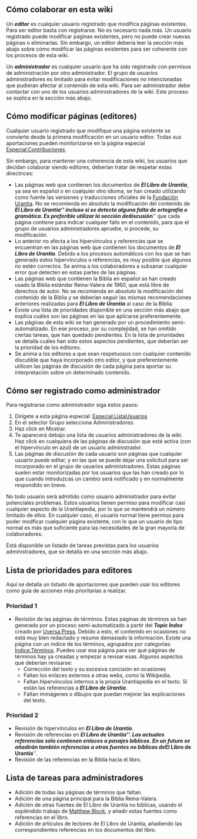 == Cómo colaborar en esta wiki ==

Un '''''editor''''' es cualquier usuario registrado que modifica páginas existentes. Para ser editor basta con registrarse. No es necesario nada más. Un usuario registrado puede modificar páginas existentes, pero no puede crear nuevas páginas o eliminarlas. Sin embargo, un editor debería leer la sección más abajo sobre cómo modificar las páginas existentes para ser coherente con los procesos de esta wiki.

Un '''''administrador''''' es cualquier usuario que ha sido registrado con permisos de administración por otro administrador. El grupo de usuarios administradores es limitado para evitar modificaciones no intencionadas que pudieran afectar al contenido de esta wiki. Para ser administrador debe contactar con uno de los usuarios administradores de la wiki. Este proceso se explica en la sección más abajo.

== Cómo modificar páginas (editores) ==

Cualquier usuario registrado que modifique una página existente se convierte desde la primera modificación en un usuario editor. Todas sus aportaciones pueden monitorizarse en la página especial [[Especial:Contribuciones]].

Sin embargo, para mantener una coherencia de esta wiki, los usuarios que decidan colaborar siendo editores, deberían tratar de respetar estas directrices:

* Las páginas web que contienen los documentos de '''''El Libro de Urantia''''', ya sea en español o en cualquier otro idioma, se han creado utilizando como fuente las versiones y traducciones oficiales de la [https://www.urantia.org/es Fundación Urantia]. No se recomienda en absoluto la modificación del contenido de '''''El Libro de Urantia''''' incluso si se detecta alguna falta de ortografía o gramática. Es preferible utilizar la sección de '''''discusión''''' que cada página contiene para indicar cualquier fallo en el contenido, para que el grupo de usuarios administradores apruebe, si procede, su modificación.
* Lo anterior no afecta a los hipervínculos y referencias que se encuentran en las páginas web que contienen los documentos de '''''El Libro de Urantia'''''. Debido a los procesos automáticos con los que se han generado estos hipervínculos o referencias, es muy posible que algunos no estén correctos. Se anima a los colaboradores a subsanar cualquier error que detecten en estas partes de las páginas.
* Las páginas web que contienen la Biblia en español se han creado usado la Biblia estándar Reina-Valera de 1960, que está libre de derechos de autor. No se recomienda en absoluto la modificación del contenido de la Biblia y se deberían seguir las mismas recomendaciones anteriores realizadas para '''''El Libro de Urantia''''' al caso de la Biblia.
* Existe una lista de prioridades disponible en una sección más abajo que explica cuáles son las páginas en las que aplicarse preferentemente.
* Las páginas de esta wiki se han generado por un procedimiento semi-automatizado. En ese proceso, por su complejidad, se han omitido ciertas tareas, que han quedado pendientes. En la lista de prioridades se detalla cuáles han sido estos aspectos pendientes, que deberían ser la prioridad de los editores.
* Se anima a los editores a que sean respetuosos con cualquier contenido discutible que haya incorporado otro editor, y que preferentemente utilicen las páginas de discusión de cada página para aportar su interpretación sobre un determinado contenido.

== Cómo ser registrado como administrador ==

Para registrarse como administrador siga estos pasos:

# Dirígete a esta página especial: [[Especial:ListaUsuarios]]
# En el selector Grupo selecciona Administradores.
# Haz click en Mostrar.
# Te aparecerá debajo una lista de usuarios administradores de la wiki. Haz click en cualquiera de las páginas de discusión que esté activa (con el hipervínculo en azul) de un usuario administrador.
# Las páginas de discusión de cada usuario son páginas que cualquier usuario puede editar, y en las que se puede dejar una solicitud para ser incorporado en el grupo de usuarios administradores. Estas páginas suelen estar monitorizadas por los usuarios que las han creado por lo que cuando introduzcas un cambio será notificado y en normalmente respondido en breve.

No todo usuario será admitido como usuario administrador para evitar potenciales problemas. Estos usuarios tienen permiso para modificar casi cualquier aspecto de la Urantiapedia, por lo que se mantendrá un número limitado de ellos. En cualquier caso, el usuario normal tiene permiso para poder modficar cualquier página existente, con lo que un usuario de tipo normal es más que suficiente para las necesidades de la gran mayoría de colaboradores.

Está disponible un listado de tareas previstas para los usuarios administradores, que se detalla en una sección más abajo.

== Lista de prioridades para editores ==

Aquí se detalla un listado de aportaciones que pueden usar los editores como guía de acciones más prioritarias a realizar.

=== Prioridad 1 ===

* Revisión de las páginas de términos. Estas páginas de términos se han generado por un proceso semi-automatizado a partir del '''''Topic Index''''' creado por [http://uversapress.com/ Uversa Press]. Debido a esto, el contenido en ocasiones no está muy bien redactado y resume demasiado la información. Existe una página con un índice de los términos, agrupados por categorías: [[Índice:Términos]]. Puedes usar esa página para ver qué páginas de términos hay ya creadas y empezar a revisar esas. Algunos aspectos que deberían revisarse:
** Corrección del texto y su excesiva concisión en ocasiones
** Faltan los enlaces externos a otras webs, como la Wikipedia.
** Faltan hipervínculos internos a la propia Urantiapedia en el texto. Sí están las referencias a '''''El Libro de Urantia'''''.
** Faltan immágenes o dibujos que puedan mejorar las explicaciones del texto.

=== Prioridad 2 ===

* Revisión de hipervínculos en '''''El Libro de Urantia'''''.
* Revisión de referencias en '''''El Libro de Urantia'''''. Las actuales referencias sólo contienen enlaces a pasajes bíblicos. En un futuro se añadirán también referencias a otras fuentes no bíblicas de '''''El Libro de Urantia'''''.
* Revisión de las referencias en la Biblia hacia el libro.

== Lista de tareas para administradores ==

* Adición de todas las páginas de términos que faltan.
* Adición de una página principal para la Biblia Reina-Valera.
* Adición de otras fuentes de El Libro de Urantia no bíblicas, usando el espléndido trabajo de [https://urantiabooksources.com/ Matthew Block], y añadir estas fuentes como referencias en el libro.
* Adición de artículos de lectores de El Libro de Urantia, añadiendo las correspondientes referencias en los documentos del libro.
